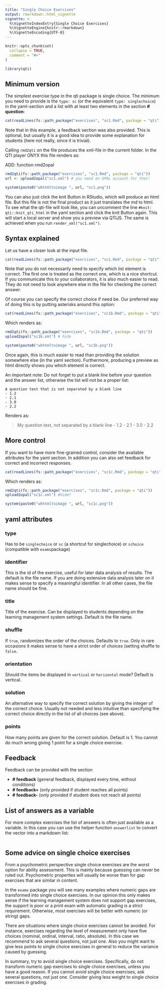 ```yaml
---
title: "Single Choice Exercises"
output: rmarkdown::html_vignette
vignette: >
  %\VignetteIndexEntry{Single Choice Exercises}
  %\VignetteEngine{knitr::rmarkdown}
  %\VignetteEncoding{UTF-8}
---
```


<!-- todo: wait until BPS replies, then we can take screenshots with the approach below -->
```r
knitr::opts_chunk$set(
  collapse = TRUE,
  comment = "#>"
)
```

```r
library(qti)
```

## Minimum version

The simplest exercise type in the qti package is single choice. The minimum you need to provide is the `type: sc` (or the equivalent `type: singlechoice`) in the yaml-section and a list with at least two elements in the section **# question**:

```r
cat(readLines(fs::path_package("exercises", "sc1.Rmd", package = "qti")), sep = '\n')
```

<!-- Iframe does not seem to work out of the box -->
<!-- <iframe src="http://127.0.0.1:4321" sandbox="allow-scripts"></iframe> -->

Note that in this example, a feedback section was also provided. This is optional, but usually it is a good idea to provide some explanation for students (here not really, since it is trivial).

Calling `rmd2qti` on the file produces the xml-file in the current folder. In the QTI player ONYX this file renders as:

ADD: function rmd2opal

```r
rmd2qti(fs::path_package("exercises", "sc1.Rmd", package = "qti"))
url <- upload2opal("sc1.xml") # you need an OPAL account for that!
```

```r
system(paste0("wkhtmltoimage ", url, "sc1.png"))
```

You can also just click the knit Button in RStudio, which will produce an html file. But this file is not the final product as it just translates the md to html. To see what the qti-file will look like, you can uncomment the line `#knit: qti::knit_qti_html` in the yaml section and click the knit Button again. This will start a local server and show you a preview via QTIJS. The same is achieved when you run `render_xml("sc1.xml")`.

## Syntax explained

Let us have a closer look at the input file.

```r
cat(readLines(fs::path_package("exercises", "sc1.Rmd", package = "qti")), sep = '\n')
```

Note that you do not necessarily need to specify which list element is correct. The first one is treated as the correct one, which is a nice shortcut. If you communicate this to your collaborators, it is also much easier to read. They do not need to look anywhere else in the file for checking the correct answer. 

Of course you can specify the correct choice if need be. Our preferred way of doing this is by putting asterisks around this option:

```r
cat(readLines(fs::path_package("exercises", "sc1b.Rmd", package = "qti")), sep = '\n')
```

Which renders as:

```r
rmd2qti(fs::path_package("exercises", "sc1b.Rmd", package = "qti"))
upload2opal("sc1b.xml") # hide
```

```r
system(paste0("wkhtmltoimage ", url, "sc1b.png"))
```

Once again, this is much easier to read than providing the solution somewhere else (in the yaml section). Furthermore, producing a preview as html directly shows you which element is correct.

An important note: Do not forget to put a blank line before your question and the answer list, otherwise the list will not be a proper list:

```verbatim
A question text that is not separated by a blank line
- 1.2
- 2.1
- 3.0
- 2.2
```

Renders as:

> My question text, not separated by a blank line
> - 1.2
> - 2.1
> - 3.0
> - 2.2

## More control

If you want to have more fine-grained control, consider the available attributes for the yaml section. In addition you can also set feedback for correct and incorrect responses.

```r
cat(readLines(fs::path_package("exercises", "sc1c.Rmd", package = "qti")), sep = '\n')
```

Which renders as:

```r
rmd2qti(fs::path_package("exercises", "sc1c.Rmd", package = "qti"))
upload2opal("sc1c.xml") #hide?
```

```r
system(paste0("wkhtmltoimage ", url, "sc1c.png"))
```

## yaml attributes

### type

Has to be `singlechoice` or `sc` (a shortcut for singlechoice) or `schoice` (compatible with `exams`package)

### identifier

This is the id of the exercise, useful for later data analysis of results. The default is the file name. If you are doing extensive data analysis later on it makes sense to specify a meaningful identifier. In all other cases, the file name should be fine.

### title

Title of the exercise. Can be displayed to students depending on the learning management system settings. Default is the file name.

### shuffle

If `true`, randomizes the order of the choices. Defaults to `true`. Only in rare occasions it makes sense to have a strict order of choices (setting shuffle to `false`.

### orientation

Should the items be displayed in `vertical` or `horizontal` mode? Default is vertical.

### solution

An alternative way to specify the correct solution by giving the integer of the correct choice. Usually not needed and less intuitive than specifying the correct choice directly in the list of all choices (see above).

### points

How many points are given for the correct solution. Default is 1. You cannot do much wrong giving 1 point for a single choice exercise.

## Feedback

Feedback can be provided with the section 

- **# feedback** (general feedback, displayed every time, without conditions)
- **# feedback+** (only provided if student reaches all points)
- **# feedback-** (only provided if student does not reach all points)

## List of answers as a variable

For more complex exercises the list of answers is often just available as a variable. In this case you can use the helper function `answerlist` to convert the vector into a markdown list:

```r

```

<!-- make a separate vignette for this -->
<!-- ## A programatic low level approach -->

<!-- The `qti` package is very flexible in that you can also use low level functions to create qti content. Let us say you have a csv table with many single choice exercises. It is quite easy to transform this to a qti section: -->

<!-- ```{r} -->

<!-- ``` -->


## Some advice on single choice exercises

From a psychometric perspective single choice exercises are the worst option for ability assessment. This is mainly because guessing can never be ruled out. Psychometric properties will usually be worse than for gap exercises that are similar in content.

In the `exams` package you will see many examples where numeric gaps are transformed into single choice exercises. In our opinion this only makes sense if the learning management system does not support gap exercises, the support is poor or a print exam with automatic grading is a strict requirement. Otherwise, most exercises will be better with numeric (or string) gaps.

There are situations where single choice exercises cannot be avoided. For instance, exercises regarding the level of measurement only have five choices (nominal, ordinal, interval, ratio, absolute). In this case we recommend to ask several questions, not just one. Also you might want to give less points to single choice exercises in general to reduce the variance caused by guessing.

In summary, try to avoid single choice exercises. Specifically, do not transform numeric gap exercises to single choice exercises, unless you have a good reason. If you cannot avoid single choice exercises, ask several questions, not just one. Consider giving less weight to single choice exercises in grading.
